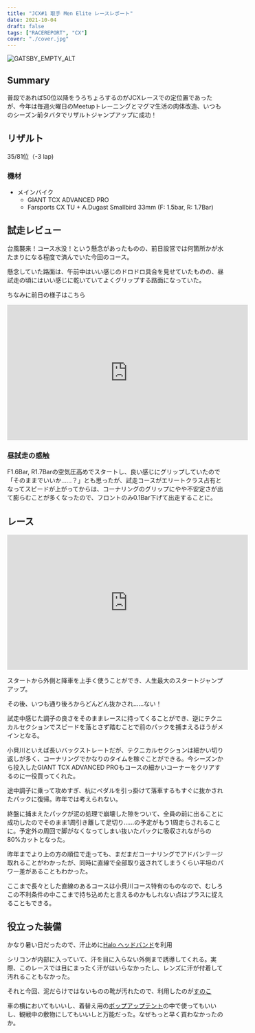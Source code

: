 ```yaml
---
title: "JCX#1 取手 Men Elite レースレポート"
date: 2021-10-04
draft: false
tags: ["RACEREPORT", "CX"]
cover: "./cover.jpg"
---
```


![GATSBY_EMPTY_ALT](./cover.jpg)

## Summary

普段であれば50位以降をうろちょろするのがJCXレースでの定位置であったが、今年は毎週火曜日のMeetupトレーニングとマグマ生活の肉体改造、いつものシーズン前タバタでリザルトジャンプアップに成功！

## リザルト

35/81位（-3 lap)

### 機材

- メインバイク
  - GIANT TCX ADVANCED PRO
  - Farsports CX TU + A.Dugast Smallbird 33mm (F: 1.5bar, R: 1.7Bar)

## 試走レビュー

台風襲来！コース水没！という懸念があったものの、前日設営では何箇所かが水たまりになる程度で済んでいた今回のコース。

懸念していた路面は、午前中はいい感じのドロドロ具合を見せていたものの、昼試走の頃にはいい感じに乾いていてよくグリップする路面になっていた。

ちなみに前日の様子はこちら

<iframe width="560" height="315" src="https://www.youtube.com/embed/9uYE90Fh68w" title="YouTube video player" frameborder="0" allow="accelerometer; autoplay; clipboard-write; encrypted-media; gyroscope; picture-in-picture" allowfullscreen></iframe>

### 昼試走の感触

F1.6Bar, R1.7Barの空気圧高めでスタートし、良い感じにグリップしていたので「そのままでいいか……？」とも思ったが、試走コースがエリートクラス占有となってスピードが上がってからは、コーナリングのグリップにやや不安定さが出て膨らむことが多くなったので、フロントのみ0.1Bar下げて出走することに。

## レース

<iframe width="560" height="315" src="https://www.youtube.com/embed/IJYQnt5Ya5U" title="YouTube video player" frameborder="0" allow="accelerometer; autoplay; clipboard-write; encrypted-media; gyroscope; picture-in-picture" allowfullscreen></iframe>

スタートから外側と降車を上手く使うことができ、人生最大のスタートジャンプアップ。

その後、いつも通り後ろからどんどん抜かされ……ない！

試走中感じた調子の良さをそのままレースに持ってくることができ、逆にテクニカルセクションでスピードを落とさず踏むことで前のパックを捕まえるほうがメインとなる。

小貝川といえば長いバックストレートだが、テクニカルセクションは細かい切り返しが多く、コーナリングでかなりのタイムを稼ぐことができる。今シーズンから投入したGIANT TCX ADVANCED PROもコースの細かいコーナーをクリアするのに一役買ってくれた。

途中調子に乗って攻めすぎ、杭にペダルを引っ掛けて落車するもすぐに抜かされたパックに復帰。昨年では考えられない。

終盤に捕まえたパックが泥の処理で崩壊した隙をついて、全員の前に出ることに成功したのでそのまま1周引き離して足切り……の予定がもう1周走らされることに。予定外の周回で脚がなくなってしまい抜いたパックに吸収されながらの80%カットとなった。

昨年までより上の方の順位で走っても、まだまだコーナリングでアドバンテージ取れることがわかったが、同時に直線で全部取り返されてしまうくらい平坦のパワー差があることもわかった。

ここまで長々とした直線のあるコースは小貝川コース特有のものなので、むしろこの不利条件の中ここまで持ち込めたと言えるのかもしれない点はプラスに捉えることもできる。

## 役立った装備

かなり暑い日だったので、汗止めに[Halo ヘッドバンド](https://amzn.to/3mniGKf)を利用

<LinkBox url="https://www.amazon.co.jp/dp/B07T498VQX/" isAmazonLink />

シリコンが内部に入っていて、汗を目に入らない外側まで誘導してくれる。実際、このレースでは目にまったく汗がはいらなかったし、レンズに汗が付着して汚れることもなかった。

それと今回、泥だらけではないものの靴が汚れたので、利用したのが[すのこ](https://amzn.to/3FipbXB)

<LinkBox url="https://www.amazon.co.jp/gp/product/B00K1WWRYE/" isAmazonLink />

車の横においてもいいし、着替え用の[ポップアップテント](https://amzn.to/3isxA0Q)の中で使ってもいいし、観戦中の敷物にしてもいいしと万能だった。なぜもっと早く買わなかったのか。

